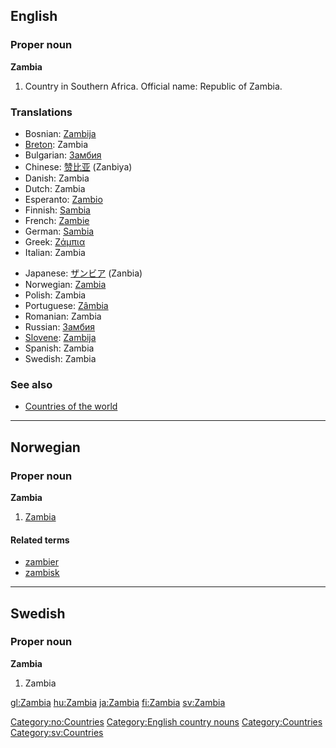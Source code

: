 ==English==

===Proper noun===
'''Zambia'''

# Country in Southern Africa. Official name: Republic of Zambia.

===Translations===
{{top}}
*Bosnian: [[Zambija]] {{f}}
*[[Breton]]: Zambia
*Bulgarian: [[Замбия]]
*Chinese: [[赞比亚]] (Zanbiya)
*Danish: Zambia
*Dutch: Zambia
*Esperanto: [[Zambio]]
*Finnish: [[Sambia]]
*French: [[Zambie]] {{f}}
*German: [[Sambia]]
*Greek: [[Ζάμπια]] {{f}}
*Italian: Zambia {{m}}
{{mid}}
*Japanese: [[ザンビア]] (Zanbia)
*Norwegian: [[#Norwegian|Zambia]]
*Polish: Zambia
*Portuguese: [[Zâmbia]]
*Romanian: Zambia {{f}}
*Russian: [[Замбия]]
*[[Slovene]]: [[Zambija]] {{f}}
*Spanish: Zambia
*Swedish: Zambia
{{bottom}}

===See also===
* [[Countries of the world]]

----
==Norwegian==
===Proper noun===
[[Category:no:Countries]]
'''Zambia'''
#[[#English|Zambia]]
====Related terms====
*[[zambier]]
*[[zambisk]]

----
==Swedish==
===Proper noun===
'''Zambia'''
#Zambia

[[Category:English country nouns]]
[[Category:Countries]]
[[Category:sv:Countries]]

[[gl:Zambia]]
[[hu:Zambia]]
[[ja:Zambia]]
[[fi:Zambia]]
[[sv:Zambia]]